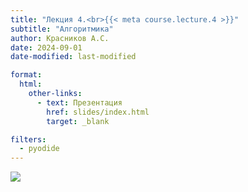 ```yaml
---
title: "Лекция 4.<br>{{< meta course.lecture.4 >}}"
subtitle: "Алгоритмика"
author: Красников А.С.
date: 2024-09-01
date-modified: last-modified

format:
  html:
    other-links:
      - text: Презентация
        href: slides/index.html
        target: _blank

filters:
  - pyodide
---
```


![](./img/_lead.png){fig-align="center"}

